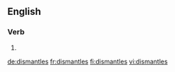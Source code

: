 ==English==

===Verb===
{{head|en}}

# {{en-third-person singular of|dismantle}}

[[de:dismantles]]
[[fr:dismantles]]
[[fi:dismantles]]
[[vi:dismantles]]